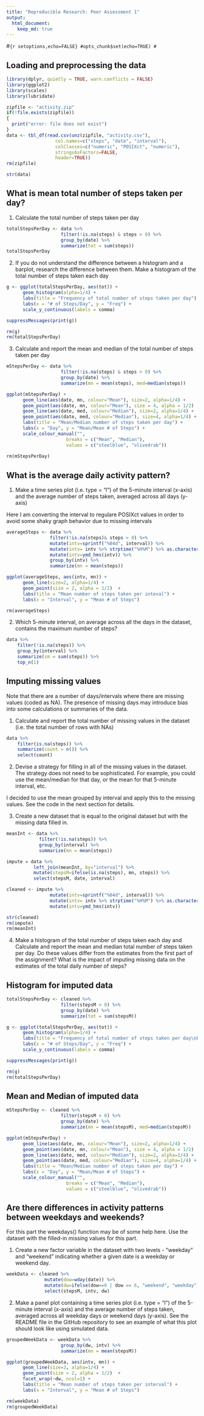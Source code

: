 ```yaml
---
title: "Reproducible Research: Peer Assessment 1"
output: 
  html_document:
    keep_md: true
---
```


#```{r setoptions,echo=FALSE}
#opts_chunk$set(echo=TRUE)
#```

## Loading and preprocessing the data
```r
library(dplyr, quietly = TRUE, warn.conflicts = FALSE)
library(ggplot2)
library(scales)
library(lubridate)

zipfile <- "activity.zip"
if(!file.exists(zipfile)) 
{
  print("error: file does not exist")
}
data <- tbl_df(read.csv(unz(zipfile, "activity.csv"), 
                  col.names=c("steps", "date", "interval"),
                  colClasses=c("numeric", "POSIXct", "numeric"),
                  stringsAsFactors=FALSE, 
                  header=TRUE))
rm(zipfile)

str(data)
```


## What is mean total number of steps taken per day?

1. Calculate the total number of steps taken per day

```r
totalStepsPerDay <- data %>% 
                    filter(!is.na(steps) & steps > 0) %>% 
                    group_by(date) %>% 
                    summarize(tot = sum(steps))
totalStepsPerDay
```

2. If you do not understand the difference between a histogram and a barplot, research the difference between them. Make a histogram of the total number of steps taken each day

```r
g <- ggplot(totalStepsPerDay, aes(tot)) +
      geom_histogram(alpha=1/4) +      
      labs(title = "Frequency of total number of steps taken per day") +
      labs(x = "# of Steps/Day", y = "Freq") +
      scale_y_continuous(labels = comma)

suppressMessages(print(g))

rm(g)
rm(totalStepsPerDay)
```



3. Calculate and report the mean and median of the total number of steps taken per day

```r
mStepsPerDay <- data %>% 
                    filter(!is.na(steps) & steps > 0) %>% 
                    group_by(date) %>% 
                    summarize(mn = mean(steps), med=median(steps))

ggplot(mStepsPerDay) +
      geom_line(aes(date, mn, colour="Mean"), size=2, alpha=1/4) +      
      geom_point(aes(date, mn, colour="Mean"), size = 4, alpha = 1/2)  +
      geom_line(aes(date, med, colour="Median"), size=2, alpha=1/4) +
      geom_point(aes(date, med, colour="Median"), size=4, alpha=1/4) +
      labs(title = "Mean/Median number of steps taken per day") +
      labs(x = "Day", y = "Mean/Mean # of Steps") +      
      scale_colour_manual("", 
                      breaks = c("Mean", "Median"),
                      values = c("steelblue", "olivedrab"))
    
rm(mStepsPerDay)
```

## What is the average daily activity pattern?


1. Make a time series plot (i.e. type = "l") of the 5-minute interval (x-axis) and the average number of steps taken, averaged across all days (y-axis)


Here I am converting the interval to regulare POSIXct values in order to avoid some shaky graph behavior due to missing intervals


```r
averageSteps <- data %>% 
                filter(!is.na(steps)& steps > 0) %>% 
                mutate(intv=sprintf("%04d", interval)) %>%
                mutate(intv= intv %>% strptime("%H%M") %>% as.character()) %>%
                mutate(intv=ymd_hms(intv)) %>%
                group_by(intv) %>% 
                summarize(mn = mean(steps))

ggplot(averageSteps, aes(intv, mn)) +
      geom_line(size=2, alpha=1/4) +
      geom_point(size = 2, alpha = 1/2)  +  
      labs(title = "Mean number of steps taken per inteval") +
      labs(x = "Interval", y = "Mean # of Steps")

rm(averageSteps)
```

2. Which 5-minute interval, on average across all the days in the dataset, contains the maximum number of steps?
```r
data %>% 
    filter(!is.na(steps)) %>% 
    group_by(interval) %>% 
    summarize(sm = sum(steps)) %>% 
    top_n(1)
```


## Imputing missing values

Note that there are a number of days/intervals where there are missing values (coded as NA). The presence of missing days may introduce bias into some calculations or summaries of the data.

1. Calculate and report the total number of missing values in the dataset (i.e. the total number of rows with NAs)
```r
data %>% 
    filter(is.na(steps)) %>% 
    summarize(count = n()) %>% 
    select(count)
```


2. Devise a strategy for filling in all of the missing values in the dataset. The strategy does not need to be sophisticated. For example, you could use the mean/median for that day, or the mean for that 5-minute interval, etc.

I decided to use the mean grouped by interval and apply this to the missing values. See the code in the next section for details.


3. Create a new dataset that is equal to the original dataset but with the missing data filled in.

```r
meanInt <- data %>% 
            filter(!is.na(steps)) %>% 
            group_by(interval) %>% 
            summarize(mn = mean(steps))

impute = data %>% 
          left_join(meanInt, by="interval") %>% 
          mutate(stepsM=ifelse(is.na(steps), mn, steps)) %>% 
          select(stepsM, date, interval)

cleaned <- impute %>% 
                mutate(intv=sprintf("%04d", interval)) %>%
                mutate(intv= intv %>% strptime("%H%M") %>% as.character()) %>%
                mutate(intv=ymd_hms(intv))                

str(cleaned)
rm(impute)
rm(meanInt)

```

4. Make a histogram of the total number of steps taken each day and Calculate and report the mean and median total number of steps taken per day. Do these values differ from the estimates from the first part of the assignment? What is the impact of imputing missing data on the estimates of the total daily number of steps?

## Histogram for imputed data
```r
totalStepsPerDay <- cleaned %>% 
                    filter(stepsM > 0) %>% 
                    group_by(date) %>% 
                    summarize(tot = sum(stepsM))

g <- ggplot(totalStepsPerDay, aes(tot)) +
      geom_histogram(alpha=1/4) +      
      labs(title = "Frequency of total number of steps taken per day\nbased on imputed data") +
      labs(x = "# of Steps/Day", y = "Freq") +
      scale_y_continuous(labels = comma)

suppressMessages(print(g))

rm(g)
rm(totalStepsPerDay)
```

## Mean and Median of imputed data
```r
mStepsPerDay <- cleaned %>% 
                    filter(stepsM > 0) %>% 
                    group_by(date) %>% 
                    summarize(mn = mean(stepsM), med=median(stepsM))

ggplot(mStepsPerDay) +
      geom_line(aes(date, mn, colour="Mean"), size=2, alpha=1/4) +      
      geom_point(aes(date, mn, colour="Mean"), size = 4, alpha = 1/2)  +
      geom_line(aes(date, med, colour="Median"), size=2, alpha=1/4) +
      geom_point(aes(date, med, colour="Median"), size=4, alpha=1/4) +
      labs(title = "Mean/Median number of steps taken per day") +
      labs(x = "Day", y = "Mean/Mean # of Steps") +      
      scale_colour_manual("", 
                      breaks = c("Mean", "Median"),
                      values = c("steelblue", "olivedrab"))
```

## Are there differences in activity patterns between weekdays and weekends?

For this part the weekdays() function may be of some help here. Use the dataset with the filled-in missing values for this part.

1. Create a new factor variable in the dataset with two levels - "weekday" and "weekend" indicating whether a given date is a weekday or weekend day.

```r
weekData <- cleaned %>% 
              mutate(dow=wday(date)) %>% 
              mutate(dw=ifelse(dow==0 | dow == 6, "weekend", "weekday")) %>% 
              select(stepsM, intv, dw)
```

2. Make a panel plot containing a time series plot (i.e. type = "l") of the 5-minute interval (x-axis) and the average number of steps taken, averaged across all weekday days or weekend days (y-axis). See the README file in the GitHub repository to see an example of what this plot should look like using simulated data.

```r
groupedWeekData <- weekData %>% 
                    group_by(dw, intv) %>% 
                    summarize(mn = mean(stepsM))

ggplot(groupedWeekData, aes(intv, mn)) +
      geom_line(size=2, alpha=1/4) +
      geom_point(size = 2, alpha = 1/2)  + 
      facet_wrap(~dw, ncol=1) +
      labs(title = "Mean number of steps taken per interval") +
      labs(x = "Interval", y = "Mean # of Steps")

rm(weekData)
rm(groupedWeekData)
```


